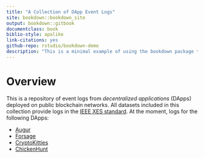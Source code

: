 ```yaml
--- 
title: "A Collection of DApp Event Logs"
site: bookdown::bookdown_site
output: bookdown::gitbook
documentclass: book
biblio-style: apalike
link-citations: yes
github-repo: rstudio/bookdown-demo
description: "This is a minimal example of using the bookdown package to write a book. The output format for this example is bookdown::gitbook."
---
```


# Overview

This is a repository of event logs from *decentralized applications* (DApps) deployed on public blockchain networks. 
All datasets included in this collection provide logs in the [IEEE XES standard](https://www.tf-pm.org/resources/xes-standard/about-xes).
At the moment, logs for the following DApps:

- [Augur](#augur)
- [Forsage](#forsage)
- [CryptoKitties](#cryptokitties)
- [ChickenHunt](#chickenhunt)
